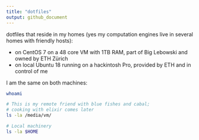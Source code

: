 ```yaml
---
title: "dotfiles"
output: github_document
---
```


dotfiles that reside in my homes (yes my computation engines live in several homes with friendly hosts):

- on CentOS 7 on a 48 core VM with 1TB RAM, part of Big Lebowski and owned by ETH Zürich
- on local Ubuntu 18 running on a hackintosh Pro, provided by ETH and in control of me

I am the same on both machines:

```bash
whoami
```

```bash
# This is my remote friend with blue fishes and cabal;
# cooking with elixir comes later
ls -la /media/vm/
```

```bash
# Local machinery
ls -la $HOME
```


